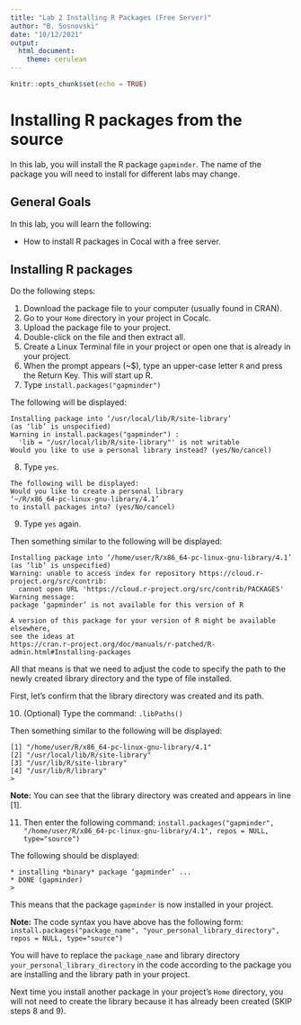 ```yaml
---
title: "Lab 2 Installing R Packages (Free Server)"
author: "B. Sosnovski"
date: "10/12/2021"
output: 
  html_document: 
    theme: cerulean
---
```


```r
knitr::opts_chunk$set(echo = TRUE)
```

# Installing R packages from the source

In this lab, you will install the R package `gapminder`. The name of the package you will need to install for different labs may change.

## General Goals

In this lab, you will learn the following:

*  How to install R packages in Cocal with a free server.


## Installing R packages

Do the following steps:

1. Download the package file to your computer (usually found in CRAN).
2. Go to your `Home` directory in your project in Cocalc.
3. Upload the package file to your project.
4. Double-click on the file and then extract all.
5. Create a Linux Terminal file in your project or open one that is already in your project.
6. When the prompt appears (~$), type an upper-case letter `R` and press the Return Key. This will start up R.
7. Type `install.packages("gapminder")`

The following will be displayed:

```
Installing package into ‘/usr/local/lib/R/site-library’
(as ‘lib’ is unspecified)
Warning in install.packages("gapminder") :
  'lib = "/usr/local/lib/R/site-library"' is not writable
Would you like to use a personal library instead? (yes/No/cancel) 
```

8)	Type `yes`.

```
The following will be displayed:
Would you like to create a personal library
‘~/R/x86_64-pc-linux-gnu-library/4.1’
to install packages into? (yes/No/cancel)
```

9)	Type `yes` again.

Then something similar to the following will be displayed:

```
Installing package into ‘/home/user/R/x86_64-pc-linux-gnu-library/4.1’
(as ‘lib’ is unspecified)
Warning: unable to access index for repository https://cloud.r-project.org/src/contrib:
  cannot open URL 'https://cloud.r-project.org/src/contrib/PACKAGES'
Warning message:
package ‘gapminder’ is not available for this version of R

A version of this package for your version of R might be available elsewhere,
see the ideas at
https://cran.r-project.org/doc/manuals/r-patched/R-admin.html#Installing-packages 
```

All that means is that we need to adjust the code to specify the path to the newly created library directory and the type of file installed.

First, let's confirm that the library directory was created and its path.

10)	 (Optional) Type the command: `.libPaths()`

Then something similar to the following will be displayed:

```
[1] "/home/user/R/x86_64-pc-linux-gnu-library/4.1"
[2] "/usr/local/lib/R/site-library"               
[3] "/usr/lib/R/site-library"                     
[4] "/usr/lib/R/library"                          
>
```

**Note:** You can see that the library directory was created and appears in line [1]. 


11)	Then enter the following command: `install.packages("gapminder", "/home/user/R/x86_64-pc-linux-gnu-library/4.1", repos = NULL, type="source")
`

The following should be displayed:
```
* installing *binary* package ‘gapminder’ ...
* DONE (gapminder)
>
```

This means that the package `gapminder` is now installed in your project.

**Note:** The code syntax you have above has the following form:
`install.packages("package_name", "your_personal_library_directory", repos = NULL, type="source")`

You will have to replace the `package_name` and library directory `your_personal_library_directory` in the code according to the package you are installing and the library path in your project. 

Next time you install another package in your project's `Home` directory, you will not need to create the library because it has already been created (SKIP steps 8 and 9).
